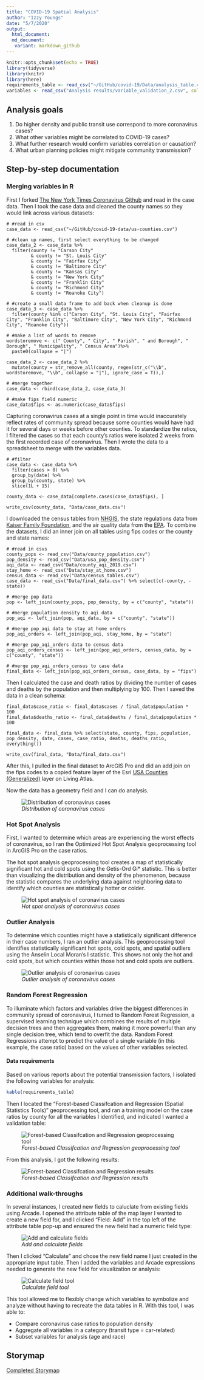 ```yaml
---
title: "COVID-19 Spatial Analysis"
author: "Izzy Youngs"
date: "5/7/2020"
output: 
  html_document:
  md_document:
   variant: markdown_github
---
```


```r
knitr::opts_chunk$set(echo = TRUE)
library(tidyverse)
library(knitr)
library(here)
requirements_table <- read_csv("~/GitHub/covid-19/Data/analysis_table.csv")
variables <- read_csv("Analysis results/variable_validation_2.csv", col_names = TRUE)
```

## Analysis goals
1. Do higher density and public transit use correspond to more coronavirus cases?
2. What other variables might be correlated to COVID-19 cases?
3. What further research would confirm variables correlation or causation?
4. What urban planning policies might mitigate community transmission?

## Step-by-step documentation

### Merging variables in R

First I forked [The New York Times Coronavirus Github](https://github.com/nytimes/covid-19-data) and read in the case data. Then I took the case data and cleaned the county names so they would link across various datasets:

```
# #read in csv
case_data <- read_csv("~/GitHub/covid-19-data/us-counties.csv")
  
# #clean up names, first select everything to be changed
case_data_2 <- case_data %>% 
  filter(county != "Carson City" 
         & county != "St. Louis City" 
         & county != "Fairfax City" 
         & county != "Baltimore City"
         & county != "Kansas City"
         & county != "New York City"
         & county != "Franklin City"
         & county != "Richmond City"
         & county != "Roanoke City")

# #create a small data frame to add back when cleanup is done
case_data_3 <- case_data %>% 
  filter(county %in% c("Carson City", "St. Louis City", "Fairfax City", "Franklin City", "Baltimore City", "New York City", "Richmond City", "Roanoke City")) 

# #make a list of words to remove
wordstoremove <- c(" County", " City", " Parish", " and Borough", " Borough", " Municipality", " Census Area")%>% 
  paste0(collapse = "|")

case_data_2 <- case_data_2 %>%
  mutate(county = str_remove_all(county, regex(str_c("\\b", wordstoremove, "\\b", collapse = "|"), ignore_case = T)),)

# #merge together
case_data <- rbind(case_data_2, case_data_3)

# #make fips field numeric
case_data$fips <- as.numeric(case_data$fips)
```

Capturing coronavirus cases at a single point in time would inaccurately reflect rates of community spread because some counties would have had it for several days or weeks before other counties. To standardize the ratios, I filtered the cases so that each county's ratios were isolated 2 weeks from the first recorded case of coronavirus. Then I wrote the data to a spreadsheet to merge with the variables data.

```
# #filter
case_data <- case_data %>%
  filter(cases > 0) %>%
  group_by(date) %>%
  group_by(county, state) %>%
  slice(1L + 15)

county_data <- case_data[complete.cases(case_data$fips), ]

write_csv(county_data, "Data/case_data.csv")
```

I downloaded the census tables from [NHGIS](https://www.nhgis.org/), the state regulations data from [Kaiser Family Foundation](https://www.kff.org/health-costs/issue-brief/state-data-and-policy-actions-to-address-coronavirus/), and the air quality data from the [EPA](https://aqs.epa.gov/aqsweb/airdata/download_files.html). To combine the datasets, I did an inner join on all tables using fips codes or the county and state names:

```
# #read in csvs
county_pops <- read_csv("Data/county_population.csv")
pop_density <- read_csv("Data/usa_pop_density.csv")
aqi_data <- read_csv("Data/county_aqi_2019.csv")
stay_home <- read_csv("Data/stay_at_home.csv")
census_data <- read_csv("Data/census_tables.csv")
case_data <- read_csv("Data/final_data.csv") %>% select(c(-county, -state))

# #merge pop data
pop <- left_join(county_pops, pop_density, by = c("county", "state"))

# #merge population density to aqi data
pop_aqi <- left_join(pop, aqi_data, by = c("county", "state"))

# #merge pop_aqi data to stay at home orders
pop_aqi_orders <- left_join(pop_aqi, stay_home, by = "state")

# #merge pop_aqi_orders data to census data
pop_aqi_orders_census <- left_join(pop_aqi_orders, census_data, by = c("county", "state"))

# #merge pop_aqi_orders_census to case data
final_data <- left_join(pop_aqi_orders_census, case_data, by = "fips")
```

Then I calculated the case and death ratios by dividing the number of cases and deaths by the population and then multiplying by 100. Then I saved the data in a clean schema:

```
final_data$case_ratio <- final_data$cases / final_data$population * 100
final_data$deaths_ratio <- final_data$deaths / final_data$population * 100

final_data <- final_data %>% select(state, county, fips, population, pop_density, date, cases, case_ratio, deaths, deaths_ratio, everything())

write_csv(final_data, "Data/final_data.csv")
```

After this, I pulled in the final dataset to ArcGIS Pro and did an add join on the fips codes to a copied feature layer of the Esri [USA Counties (Generalized)](https://georgetownuniv.maps.arcgis.com/home/item.html?id=7566e0221e5646f99ea249a197116605) layer on Living Atlas.

Now the data has a geometry field and I can do analysis.

![*Distribution of coronavirus cases*](Photos/covidfeatures.PNG)


### Hot Spot Analysis

First, I wanted to determine which areas are experiencing the worst effects of coronavirus, so I ran the Optimized Hot Spot Analysis geoprocessing tool in ArcGIS Pro on the case ratios.

The hot spot analysis geoprocessing tool creates a map of statistically significant hot and cold spots using the Getis-Ord Gi* statistic. This is better than visualizing the distribution and density of the phenomenon, because the statistic compares the underlying data against neighboring data to identify which counties are statistically hotter or colder.

![*Hot spot analysis of coronavirus cases*](Photos/hotspot.PNG)

### Outlier Analysis

To determine which counties might have a statistically significant difference in their case numbers, I ran an outlier analysis. This geoprocessing tool identifies statistically significant hot spots, cold spots, and spatial outliers using the Anselin Local Moran's I statistic. This shows not only the hot and cold spots, but which counties within those hot and cold spots are outliers.

![*Outlier analysis of coronavirus cases*](Photos/outlier.PNG)

### Random Forest Regression

To illuminate which factors and variables drive the biggest differences in community spread of coronavirus, I turned to Random Forest Regression, a supervised learning technique which combines the results of multiple decision trees and then aggregates them, making it more powerful than any single decision tree, which tend to overfit the data. Random Forest Regressions attempt to predict the value of a single variable (in this example, the case ratio) based on the values of other variables selected.


#### Data requirements

Based on various reports about the potential transmission factors, I isolated the following variables for analysis:

```r
kable(requirements_table)
```

Then I located the "Forest-based Classifcation and Regression (Spatial Statistics Tools)" geoprocessing tool, and ran a training model on the case ratios by county for all the variables I identified, and indicated I wanted a validation table:

![*Forest-based Classifcation and Regression geoprocessing tool*](Photos/forest_regression.PNG)

From this analysis, I got the following results:

![*Forest-based Classifcation and Regression results*](Photos/variables.png)

### Additional walk-throughs

In several instances, I created new fields to caluclate from existing fields using Arcade. I opened the attribute table of the map layer I wanted to create a new field for, and I clicked "Field: Add" in the top left of the attribute table pop-up and ensured the new field had a numeric field type:

![*Add and calculate fields*](Photos/add_calculate.PNG)

Then I clicked "Calculate" and chose the new field name I just created in the appropriate input table. Then I added the variables and Arcade expressions needed to generate the new field for visualization or analysis:

![*Calculate field tool*](Photos/calculate.png)

This tool allowed me to flexibly change which variables to symbolize and analyze without having to recreate the data tables in R. With this tool, I was able to:

* Compare coronavirus case ratios to population density
* Aggregate all variables in a category (transit type = car-related)
* Subset variables for analysis (age and race)

## Storymap
[Completed Storymap](https://storymaps.arcgis.com/stories/078d683198194fc5973907cfd303171f)